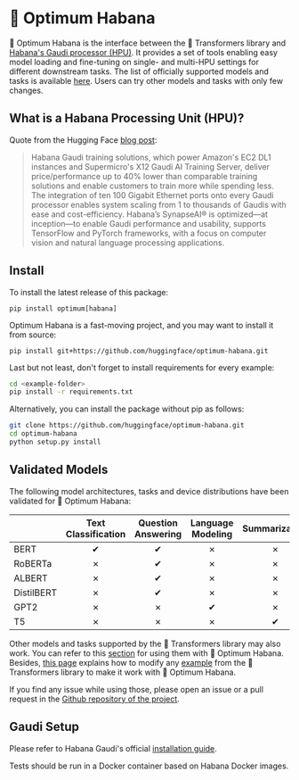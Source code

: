 <!---
Copyright 2022 The HuggingFace Team. All rights reserved.

Licensed under the Apache License, Version 2.0 (the "License");
you may not use this file except in compliance with the License.
You may obtain a copy of the License at

    http://www.apache.org/licenses/LICENSE-2.0

Unless required by applicable law or agreed to in writing, software
distributed under the License is distributed on an "AS IS" BASIS,
WITHOUT WARRANTIES OR CONDITIONS OF ANY KIND, either express or implied.
See the License for the specific language governing permissions and
limitations under the License.
-->


# 🤗 Optimum Habana

🤗 Optimum Habana is the interface between the 🤗 Transformers library and [Habana's Gaudi processor (HPU)](https://docs.habana.ai/en/latest/index.html). It provides a set of tools enabling easy model loading and fine-tuning on single- and multi-HPU settings for different downstream tasks.
The list of officially supported models and tasks is available [here](validated-models). Users can try other models and tasks with only few changes.

## What is a Habana Processing Unit (HPU)?

Quote from the Hugging Face [blog post](https://huggingface.co/blog/habana):

> Habana Gaudi training solutions, which power Amazon's EC2 DL1 instances and Supermicro's X12 Gaudi AI Training Server, deliver price/performance up to 40% lower than comparable training solutions and enable customers to train more while spending less. The integration of ten 100 Gigabit Ethernet ports onto every Gaudi processor enables system scaling from 1 to thousands of Gaudis with ease and cost-efficiency. Habana’s SynapseAI® is optimized—at inception—to enable Gaudi performance and usability, supports TensorFlow and PyTorch frameworks, with a focus on computer vision and natural language processing applications.


## Install
To install the latest release of this package:

```
pip install optimum[habana]
```

Optimum Habana is a fast-moving project, and you may want to install it from source:

```
pip install git+https://github.com/huggingface/optimum-habana.git
```

Last but not least, don't forget to install requirements for every example:

```bash
cd <example-folder>
pip install -r requirements.txt
```

<Tip>

Alternatively, you can install the package without pip as follows:
```bash
git clone https://github.com/huggingface/optimum-habana.git
cd optimum-habana
python setup.py install
```

</Tip>


## Validated Models

The following model architectures, tasks and device distributions have been validated for 🤗 Optimum Habana:

|            | Text Classification | Question Answering | Language Modeling  | Summarization      | Translation        | Single Card        | Multi Card         |
|------------|:-------------------:|:------------------:|:------------------:|:------------------:|:-----------------:|:------------------:|:------------------:|
| BERT       | ✔  | ✔ | ✗                  | ✗                  | ✗                  | ✔ | ✔ |
| RoBERTa    | ✗                   | ✔ | ✗                  | ✗                  | ✗                  | ✔ | ✔ |
| ALBERT     | ✗                   | ✔ | ✗                  | ✗                  | ✗                  | ✔ | ✔ |
| DistilBERT | ✗                   | ✔ | ✗                  | ✗                  | ✗                  | ✔ | ✔ |
| GPT2       | ✗                   | ✗                  | ✔ | ✗                  | ✗                  | ✔ | ✔ |
| T5         | ✗                   | ✗                  | ✗                  | ✔ | ✔ | ✔ | ✔ |

Other models and tasks supported by the 🤗 Transformers library may also work. You can refer to this [section](quickstart) for using them with 🤗 Optimum Habana. Besides, [this page](https://github.com/huggingface/optimum-habana/tree/main/examples) explains how to modify any [example](https://github.com/huggingface/transformers/tree/main/examples/pytorch) from the 🤗 Transformers library to make it work with 🤗 Optimum Habana.

If you find any issue while using those, please open an issue or a pull request in the [Github repository of the project](https://github.com/huggingface/optimum-habana).


## Gaudi Setup

Please refer to Habana Gaudi's official [installation guide](https://docs.habana.ai/en/latest/Installation_Guide/index.html).

<Tip>

Tests should be run in a Docker container based on Habana Docker images.

</Tip>
